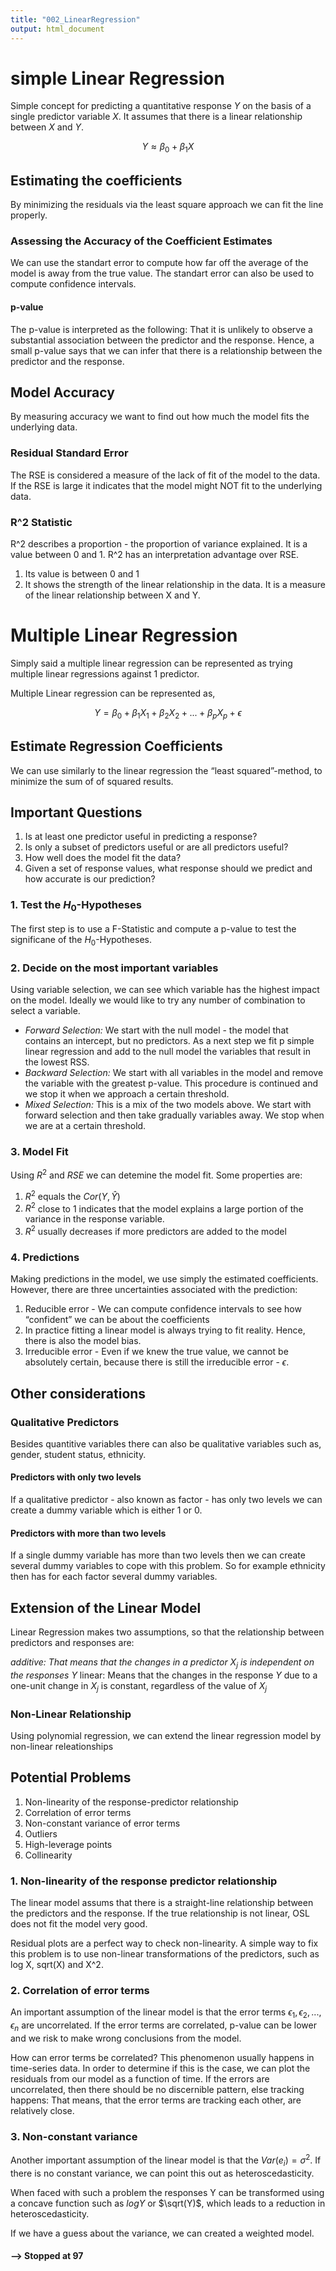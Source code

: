 ```yaml
---
title: "002_LinearRegression"
output: html_document
---
```


# simple Linear Regression
Simple concept for predicting a quantitative response $Y$ on the basis of a single predictor variable $X$. It assumes that there is a linear relationship between $X$ and $Y$.

$$
Y \approx \beta_0 + \beta_1X
$$

## Estimating the coefficients

By minimizing the residuals via the least square approach we can fit the line properly. 

### Assessing the Accuracy of the Coefficient Estimates

We can use the standart error to compute how far off the average of the model is away from the true value. The standart error can also be used to compute confidence intervals. 

#### p-value
The p-value is interpreted as the following: That it is unlikely to observe a substantial association between the predictor and the response. Hence, a small p-value says that we can infer that there is a relationship between the predictor and the response.


## Model Accuracy

By measuring accuracy we want to find out how much the model fits the underlying data.

### Residual Standard Error

The RSE is considered a measure of the lack of fit of the model to the data. If the RSE is large it indicates that the model might NOT fit to the underlying data.

### R^2 Statistic

R^2 describes a proportion - the proportion of variance explained. It is a value between 0 and 1. R^2 has an interpretation advantage over RSE. 

  1. Its value is between 0 and 1
  2. It shows the strength of the linear relationship in the data. It is a measure of the linear relationship between X and Y.


# Multiple Linear Regression

Simply said a multiple linear regression can be represented as trying multiple linear regressions against 1 predictor. 

Multiple Linear regression can be represented as,

$$
Y = \beta_0 + \beta_1X_1 + \beta_2X_2 + ... + \beta_pX_p +  \epsilon
$$

## Estimate Regression Coefficients

We can use similarly to the linear regression the "least squared"-method, to minimize the sum of of squared results.


## Important Questions

  1. Is at least one predictor useful in predicting a response?
  2. Is only a subset of predictors useful or are all predictors useful?
  3. How well does the model fit the data?
  4. Given a set of response values, what response should we predict and how accurate is our prediction?

### 1. Test the $H_0$-Hypotheses

The first step is to use a F-Statistic and compute a p-value to test the significane of the $H_0$-Hypotheses. 
  
### 2. Decide on the most important variables

Using variable selection, we can see which variable has the highest impact on the model. Ideally we would like to try any number of combination to select a variable. 

* *Forward Selection:* We start with the null model - the model that contains an intercept, but no predictors. As a next step we fit p simple linear regression and add to the null model the variables that result in the lowest RSS. 
* *Backward Selection:* We start with all variables in the model and remove the variable with the greatest p-value. This procedure is continued and we stop it when we approach a certain threshold.
* *Mixed Selection:* This is a mix of the two models above. We start with forward selection and then take gradually variables away. We stop when we are at a certain threshold.
  
### 3. Model Fit
Using $R^2$ and $RSE$ we can detemine the model fit. Some properties are:

1. $R^2$ equals the $Cor(Y, \hat{Y})$
2. $R^2$ close to 1 indicates that the model explains a large portion of the variance in the response variable.
3. $R^2$ usually decreases if more predictors are added to the model

### 4. Predictions
 
Making predictions in the model, we use simply the estimated coefficients. However, there are three uncertainties associated with the prediction:

1. Reducible error - We can compute confidence intervals to see how "confident" we can be about the coefficients
2. In practice fitting a linear model is always trying to fit reality. Hence, there is also the model bias.
3. Irreducible error - Even if we knew the true value, we cannot be absolutely certain, because there is still the irreducible error - $\epsilon$.

## Other considerations

### Qualitative Predictors

Besides quantitive variables there can also be qualitative variables such as, gender, student status, ethnicity.

#### Predictors with only two levels

If a qualitative predictor - also known as factor - has only two levels we can create a dummy variable which is either 1 or 0.

#### Predictors with more than two levels

If a single dummy variable has more than two levels then we can create several dummy variables to cope with this problem. So for example ethnicity then has for each factor several dummy variables.

## Extension of the Linear Model

Linear Regression makes two assumptions, so that the relationship between predictors and responses are:

*additive: That means that the changes in a predictor $X_j$ is independent on the responses $Y$ 
*linear: Means that the changes in the response $Y$ due to a one-unit change in $X_j$ is constant, regardless of the value of $X_j$

### Non-Linear Relationship
Using polynomial regression, we can extend the linear regression model by non-linear releationships

## Potential Problems

1. Non-linearity of the response-predictor relationship
2. Correlation of error terms
3. Non-constant variance of error terms
4. Outliers
5. High-leverage points
6. Collinearity


### 1. Non-linearity of the response predictor relationship

The linear model assums that there is a straight-line relationship between the predictors and the response. If the true relationship is not linear, OSL does not fit the model very good.

Residual plots are a perfect way to check non-linearity. A simple way to fix this problem is to use non-linear transformations of the predictors, such as log X, sqrt(X) and X^2.

### 2. Correlation of error terms

An important assumption of the linear model is that the error terms $\epsilon_1, \epsilon_2, ... ,\epsilon_n$ are uncorrelated. If the error terms are correlated, p-value can be lower and we risk to make wrong conclusions from the model. 

How can error terms be correlated? This phenomenon usually happens in time-series data. In order to determine if this is the case, we can plot the residuals from our model as a function of time. If the errors are uncorrelated, then there should be no discernible pattern, else tracking happens: That means, that the error terms are tracking each other, are relatively close.

### 3. Non-constant variance
Another important assumption of the linear model is that the $Var(e_i)=\sigma^2$. If there is no constant variance, we can point this out as heteroscedasticity.

When faced with such a problem the responses Y can be transformed using a concave function such as $log Y$ or $\sqrt(Y)$, which leads to a reduction in heteroscedasticity.

If we have a guess about the variance, we can created a weighted model.


#### ---> Stopped at 97